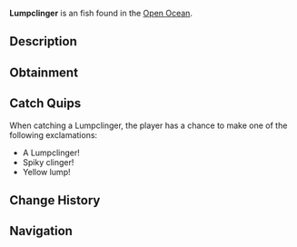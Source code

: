 {{FishInfobox
|image          = Lumpclinger.png
|rarity         = Unusual
|sea            = Second Sea
|location       = [[Open Ocean]]
|sublocation    = 
|sources        = Fishing Rod
|radar_location = 
|prog_speed     = -5
|xp             = 88
|weather        = Windy
|time           = Day
|season         = Summer
|bait           = Gale Grub
|base_weight    = 50
|base_value     = 175
|weight_range   = 30
|base_chance    = 100
|base_resil     = 50
}}
'''Lumpclinger''' is an {{Rarity|Unusual}} fish found in the [[Open Ocean]].

== Description ==
{{Description|A yellow fish with brown spikes, clinging to ocean debris.|Bestiary Entry}}

== Obtainment ==
{{Description|It sticks where the waves crash hard.|Bestiary Hint}}
{{Fish Availability|
Open Ocean
Open Ocean/Sea Leviathan
|top_rods      = 
Plastic Rod\270618.27\149065.4;
Fischer's Rod\210118.04\174863.2;
Magma Rod\209298.44\26679.54;
Krampus's Rod\200413.22\25182.17;
Fast Rod\179287.34\35652.6;
Nocturnal Rod\56723.43\55883.96;
Buddy Bond Rod\153491.66\34247.02;
Free Spirit Rod\170712.16\9414.43;
Trident Rod\158413.2\12348.78;
Astralhook Rod\143282.54\0;
Verdant Shear Rod\131691.56\10928.57;
Blazebringer Rod\130144.59\10660.88;
No-Life Rod\124651.44\10100.47;
Seraphic Rod\113662.45\8850.45;
Ethereal Prism Rod\113247.6\9426.11;
Challenger's Rod\110043.45\8865.67;
Depthseeker Rod\109001.32\9160.01;
Rod Of The Forgotten Fang\108114.53\8447.39;
Avalanche Rod\106929.71\9000.62;
Rod Of The Exalted One\106702.76\8510.76;
Volcanic Rod\105978.37\8728.98;
Zeus Rod\105430.86\8683.88;
Rod Of The Depths\105348.37\8326.4;
Steady Rod\87615.9\7317.93
|recommended   = Free Spirit Rod
}}

== Catch Quips ==
When catching a Lumpclinger, the player has a chance to make one of the following exclamations:
* A Lumpclinger!
* Spiky clinger!
* Yellow lump!

== Change History ==
{{Change History|{{subst:Current Version}}}}

== Navigation ==
{{Fish Navbox|Open Ocean}}